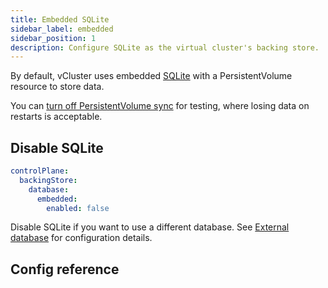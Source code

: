 ```yaml
---
title: Embedded SQLite
sidebar_label: embedded
sidebar_position: 1
description: Configure SQLite as the virtual cluster's backing store.
---
```



<!-- vale off -->

By default, vCluster uses embedded [SQLite](https://www.sqlite.org/index.html) with a PersistentVolume resource to store data.

You can [turn off PersistentVolume sync](../../../../sync/to-host/storage/persistent-volumes.mdx) for testing, where losing data on restarts is acceptable. 

## Disable SQLite

```yaml
controlPlane:
  backingStore:
    database:
      embedded:
        enabled: false
```

Disable SQLite if you want to use a different database. See [External database](./external.mdx) for configuration details.

## Config reference

<ConfigReference/>
